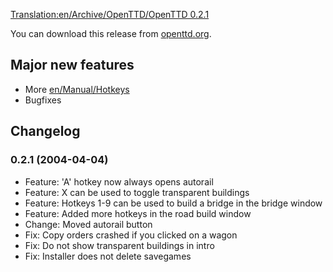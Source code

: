 [[Translation:en/Archive/OpenTTD/OpenTTD 0.2.1]]

{{en/Development/OTTDVersions}}
{{en/Archive/OpenTTD/Release|prev=en/Archive/OpenTTD/OpenTTD 0.2.0|next=en/Archive/OpenTTD/OpenTTD 0.3.0|date=2004-04-04}}

You can download this release from [http://www.openttd.org/download-stable/0.2.1 openttd.org].

==Major new features==
* More [[en/Manual/Hotkeys]]
* Bugfixes

==Changelog==
===0.2.1 (2004-04-04)===
* Feature: 'A' hotkey now always opens autorail
* Feature: X can be used to toggle transparent buildings
* Feature: Hotkeys 1-9 can be used to build a bridge in the bridge window
* Feature: Added more hotkeys in the road build window
* Change: Moved autorail button
* Fix: Copy orders crashed if you clicked on a wagon
* Fix: Do not show transparent buildings in intro
* Fix: Installer does not delete savegames